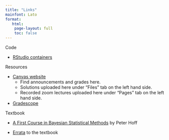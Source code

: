 ```yaml
---
title: "Links"
mainfont: Lato
format: 
   html: 
    page-layout: full
    toc: false
---
```


Code 

- [RStudio containers](https://cmgr.oit.duke.edu/containers)

Resources

- [Canvas website](https://canvas.duke.edu/courses/48472)
    - Find announcements and grades here. 
    - Solutions uploaded here under "Files" tab on the left hand side.
    - Recorded zoom lectures uploaded here under "Pages" tab on the left hand side.

- [Gradescope](https://www.gradescope.com/)

Textbook

- [A First Course in Bayesian Statistical Methods](https://link.springer.com/book/10.1007/978-0-387-92407-6) by Peter Hoff

- [Errata](http://www.stat.duke.edu/~pdh10/FCBS/Misc/errata.txt) to the textbook